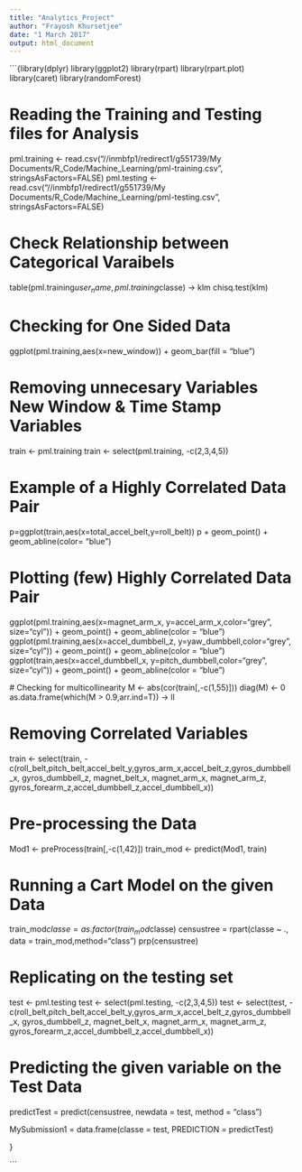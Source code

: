 ---
title: "Analytics_Project"
author: "Frayosh Khursetjee"
date: "1 March 2017"
output: html_document
---
```{library(dplyr)
library(ggplot2)
library(rpart)
library(rpart.plot)
library(caret)
library(randomForest)

# Reading the Training and Testing files for Analysis
pml.training <- read.csv("//inmbfp1/redirect1/g551739/My Documents/R_Code/Machine_Learning/pml-training.csv", stringsAsFactors=FALSE)
pml.testing <- read.csv("//inmbfp1/redirect1/g551739/My Documents/R_Code/Machine_Learning/pml-testing.csv", stringsAsFactors=FALSE)

# Check Relationship between Categorical Varaibels
table(pml.training$user_name, pml.training$classe) -> klm
chisq.test(klm)

# Checking for One Sided Data
ggplot(pml.training,aes(x=new_window)) + geom_bar(fill = "blue")

# Removing unnecesary Variables New Window & Time Stamp Variables
train <- pml.training
train <- select(pml.training, -c(2,3,4,5))

# Example of a Highly Correlated Data Pair
 p=ggplot(train,aes(x=total_accel_belt,y=roll_belt))
 p + geom_point() + geom_abline(color= "blue")
 
# Plotting (few) Highly Correlated Data Pair
 ggplot(pml.training,aes(x=magnet_arm_x, y=accel_arm_x,color="grey", size="cyl")) + geom_point() + geom_abline(color = "blue") 
 ggplot(pml.training,aes(x=accel_dumbbell_z, y=yaw_dumbbell,color="grey", size="cyl")) + geom_point() + geom_abline(color = "blue") 
 ggplot(train,aes(x=accel_dumbbell_x, y=pitch_dumbbell,color="grey", size="cyl")) + geom_point() + geom_abline(color = "blue") 
 
 # Checking for multicollinearity
 M <- abs(cor(train[,-c(1,55)]))
 diag(M) <- 0
 as.data.frame(which(M > 0.9,arr.ind=T)) -> ll
 
# Removing Correlated Variables 
train <- select(train, -c(roll_belt,pitch_belt,accel_belt_y,gyros_arm_x,accel_belt_z,gyros_dumbbell_x, gyros_dumbbell_z, magnet_belt_x, magnet_arm_x, magnet_arm_z, gyros_forearm_z,accel_dumbbell_z,accel_dumbbell_x))

# Pre-processing the Data
Mod1 <- preProcess(train[,-c(1,42)])
train_mod <- predict(Mod1, train)

# Running a Cart Model on the given Data
train_mod$classe = as.factor(train_mod$classe)
censustree = rpart(classe ~ ., data = train_mod,method="class")
prp(censustree)

# Replicating on the testing set
test <- pml.testing
test <- select(pml.testing, -c(2,3,4,5))
test <- select(test, -c(roll_belt,pitch_belt,accel_belt_y,gyros_arm_x,accel_belt_z,gyros_dumbbell_x, gyros_dumbbell_z, magnet_belt_x, magnet_arm_x, magnet_arm_z, gyros_forearm_z,accel_dumbbell_z,accel_dumbbell_x))

# Predicting the given variable on the Test Data
predictTest = predict(censustree, newdata = test, method = "class")

MySubmission1 = data.frame(classe = test, PREDICTION = predictTest)







}

```


